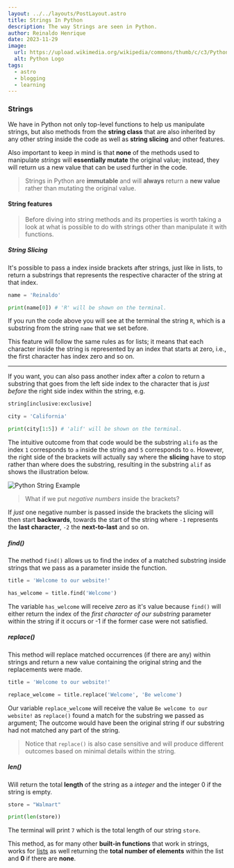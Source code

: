 ```yaml
---
layout: ../../layouts/PostLayout.astro
title: Strings In Python
description: The way Strings are seen in Python.
author: Reinaldo Henrique
date: 2023-11-29
image:
  url: https://upload.wikimedia.org/wikipedia/commons/thumb/c/c3/Python-logo-notext.svg/640px-Python-logo-notext.svg.png
  alt: Python Logo
tags:
  - astro
  - blogging
  - learning
---
```




### Strings

We have in Python not only top-level functions to help us manipulate strings, but also methods from the **string class** that are also inherited by any other string inside the code as well as **string slicing** and other features.

Also important to keep in mind is that **none** of the methods used to manipulate _strings_ will **essentially mutate** the original value; instead, they will return us a new value that can be used further in the code.

> Strings in Python are **immutable** and will **always** return a **new value** rather than mutating the original value.

#### String features

> Before diving into string methods and its properties is worth taking a look at what is possible to do with strings other than manipulate it with functions.

##### String Slicing

It's possible to pass a index inside brackets after strings, just like in lists, to return a substrings that represents the respective character of the string at that index.

```python
name = 'Reinaldo'

print(name[0]) # 'R' will be shown on the terminal.
```

If you run the code above you will see at the terminal the string `R`, which is a substring from the string `name` that we set before.

This feature will follow the same rules as for lists; it means that each character inside the string is represented by an index that starts at zero, i.e., the first character has index zero and so on.

---

If you want, you can also pass another index after a _colon_ to return a substring that goes from the left side index to the character that is _just before_ the right side index within the string, e.g.

```python
string[inclusive:exclusive]
```

```python
city = 'California'

print(city[1:5]) # 'alif' will be shown on the terminal.
```

The intuitive outcome from that code would be the substring `alifo` as the index `1` corresponds to `a` inside the string and `5` corresponds to `o`.
However, the right side of the brackets will actually say where the **slicing** have to stop rather than where does the substring, resulting in the substring `alif` as shows the illustration below.

![Python String Example](/assets/strings-asset-1.svg "Python")

> What if we put _negative numbers_ inside the brackets?

If _just_ one negative number is passed inside the brackets the slicing will then start **backwards**, towards the start of the string where `-1` represents the **last character**, `-2` the **next-to-last** and so on.

##### find()

The method `find()` allows us to find the index of a matched substring inside strings that we pass as a parameter inside the function.

```python
title = 'Welcome to our website!'

has_welcome = title.find('Welcome')
```

The variable `has_welcome` will receive _zero_ as it's value because `find()` will either return the index of the _first character of our substring_ parameter within the string if it occurs or -1 if the former case were not satisfied.

##### replace()

This method will replace matched occurrences (if there are any) within strings and return a new value containing the original string and the replacements were made.

```python
title = 'Welcome to our website!'

replace_welcome = title.replace('Welcome', 'Be welcome')
```

Our variable `replace_welcome` will receive the value `Be welcome to our website!` as `replace()` found a match for the substring we passed as argument; The outcome would have been the original string if our substring had not matched any part of the string.

> Notice that `replace()` is also case sensitive and will produce different outcomes based on minimal details within the string.

##### len()

Will return the total **length** of the string as a _integer_ and the integer 0 if the string is empty.

```python
store = "Walmart"

print(len(store))
```

The terminal will print `7` which is the total length of our string `store`.

This method, as for many other **built-in functions** that work in strings, works for [lists](/posts/lists) as well returning the **total number of elements** within the list and **0** if there are **none**.
